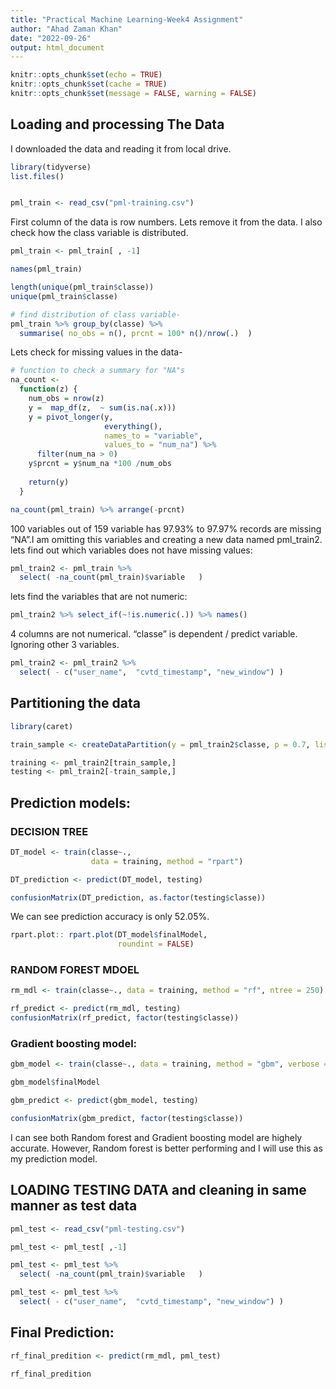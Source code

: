 ---
title: "Practical Machine Learning-Week4 Assignment"
author: "Ahad Zaman Khan"
date: "2022-09-26"
output: html_document
---

```{r setup, include=FALSE}
knitr::opts_chunk$set(echo = TRUE)
knitr::opts_chunk$set(cache = TRUE)
knitr::opts_chunk$set(message = FALSE, warning = FALSE)
```

## Loading and processing The Data

I downloaded the data and reading it from local drive. 
```{r}

library(tidyverse)
list.files()


pml_train <- read_csv("pml-training.csv")

```

First column of the data is row numbers. Lets remove it from the data. I also check how the class variable is distributed. 

```{r}
pml_train <- pml_train[ , -1]

names(pml_train)

length(unique(pml_train$classe))
unique(pml_train$classe)

# find distribution of class variable-
pml_train %>% group_by(classe) %>% 
  summarise( no_obs = n(), prcnt = 100* n()/nrow(.)  )
```

Lets check for missing values in the data-

```{r}
# function to check a summary for "NA"s
na_count <-
  function(z) {
    num_obs = nrow(z)
    y =  map_df(z,  ~ sum(is.na(.x)))
    y = pivot_longer(y,
                     everything(),
                     names_to = "variable",
                     values_to = "num_na") %>%
      filter(num_na > 0)
    y$prcnt = y$num_na *100 /num_obs 
    
    return(y)
  }

na_count(pml_train) %>% arrange(-prcnt)

```

100 variables out of 159 variable has 97.93% to 97.97% records are missing "NA".I am omitting this variables and creating a new data named pml_train2. lets find out which variables does not have missing values:

```{r}
pml_train2 <- pml_train %>%
  select( -na_count(pml_train)$variable   )
```


lets find the variables that are not numeric: 

```{r}
pml_train2 %>% select_if(~!is.numeric(.)) %>% names()
```

4 columns are not numerical. "classe" is dependent / predict variable. Ignoring other 3 variables. 

```{r}
pml_train2 <- pml_train2 %>% 
  select( - c("user_name",  "cvtd_timestamp", "new_window") )
```

## Partitioning the data

```{r}
library(caret)

train_sample <- createDataPartition(y = pml_train2$classe, p = 0.7, list = FALSE)

training <- pml_train2[train_sample,]
testing <- pml_train2[-train_sample,]
```


## Prediction models: 

### DECISION TREE
```{r}
DT_model <- train(classe~.,
                  data = training, method = "rpart")

DT_prediction <- predict(DT_model, testing)

confusionMatrix(DT_prediction, as.factor(testing$classe))
```

We can see prediction accuracy is only 52.05%.

```{r}
rpart.plot:: rpart.plot(DT_model$finalModel, 
                        roundint = FALSE)
```


### RANDOM FOREST MDOEL
```{r}
rm_mdl <- train(classe~., data = training, method = "rf", ntree = 250)

rf_predict <- predict(rm_mdl, testing)
confusionMatrix(rf_predict, factor(testing$classe))
```

### Gradient boosting model:
```{r}
gbm_model <- train(classe~., data = training, method = "gbm", verbose = FALSE )

gbm_model$finalModel

gbm_predict <- predict(gbm_model, testing)

confusionMatrix(gbm_predict, factor(testing$classe))
```

I can see both Random forest and Gradient boosting model are highely accurate. However, Random forest is better performing and I will use this as my prediction model.

## LOADING TESTING DATA and cleaning in same manner as test data
```{r}
pml_test <- read_csv("pml-testing.csv")

pml_test <- pml_test[ ,-1]

pml_test <- pml_test %>% 
  select( -na_count(pml_train)$variable   )

pml_test <- pml_test %>% 
  select( - c("user_name",  "cvtd_timestamp", "new_window") )
```

## Final Prediction:

```{r}
rf_final_predition <- predict(rm_mdl, pml_test)

rf_final_predition
```


